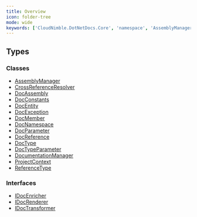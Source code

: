 ```yaml
---
title: Overview
icon: folder-tree
mode: wide
keywords: ['CloudNimble.DotNetDocs.Core', 'namespace', 'AssemblyManager', 'CrossReferenceResolver', 'DocAssembly', 'DocConstants', 'DocEntity', 'DocException', 'DocMember', 'DocNamespace', 'DocParameter', 'DocReference']
---
```


## Types

### Classes

- [AssemblyManager](AssemblyManager.mdx)
- [CrossReferenceResolver](CrossReferenceResolver.mdx)
- [DocAssembly](DocAssembly.mdx)
- [DocConstants](DocConstants.mdx)
- [DocEntity](DocEntity.mdx)
- [DocException](DocException.mdx)
- [DocMember](DocMember.mdx)
- [DocNamespace](DocNamespace.mdx)
- [DocParameter](DocParameter.mdx)
- [DocReference](DocReference.mdx)
- [DocType](DocType.mdx)
- [DocTypeParameter](DocTypeParameter.mdx)
- [DocumentationManager](DocumentationManager.mdx)
- [ProjectContext](ProjectContext.mdx)
- [ReferenceType](ReferenceType.mdx)

### Interfaces

- [IDocEnricher](IDocEnricher.mdx)
- [IDocRenderer](IDocRenderer.mdx)
- [IDocTransformer](IDocTransformer.mdx)

